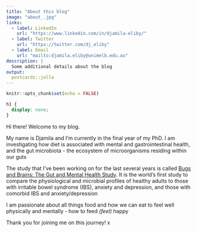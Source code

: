 ---
title: "About this blog"
image: "about_.jpg"
links:
  - label: LinkedIn
    url: "https://www.linkedin.com/in/djamila-eliby/"
  - label: Twitter
    url: "https://twitter.com/dj_eliby"
  - label: Email
    url: "mailto:djamila.eliby@unimelb.edu.au"
description: |
  Some additional details about the blog
output:
  postcards::jolla
---

```{r setup, include=FALSE}
knitr::opts_chunk$set(echo = FALSE)
```

```{css}
h1 {
  display: none;
}
```


Hi there! Welcome to my blog.

My name is Djamila and I'm currently in the final year of my PhD. I am investigating how diet is associated with mental and gastrointestinal health, and the gut microbiota - the ecosystem of microorganisms residing within our guts

The study that I've been working on for the last several years is called [Bugs and Brains: The Gut and Mental Health Study](https://psychologicalsciences.unimelb.edu.au/research/research-initiatives/our-work/bugs-and-brains). It is the world's first study to compare the physiological and microbial profiles of healthy adults to those with irritable bowel syndrome (IBS), anxiety and depression, and those with comorbid IBS and anxiety/depression

I am passionate about all things food and how we can eat to feel well physically and mentally - how to feed *(feel)* happy 

Thank you for joining me on this journey! x